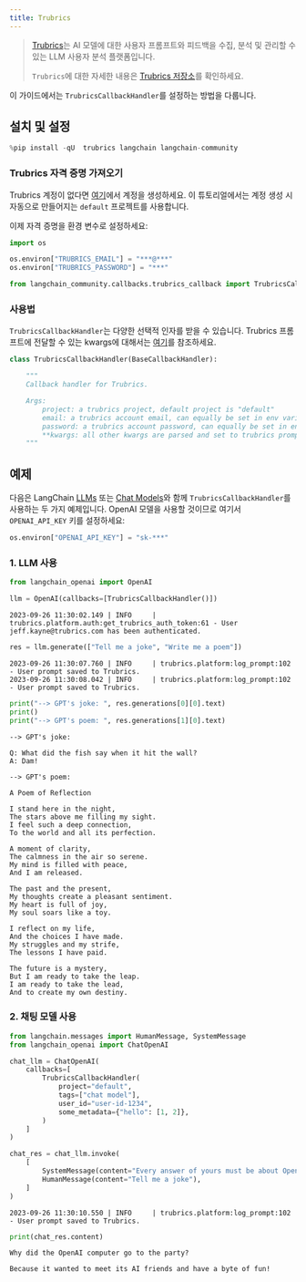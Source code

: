 ```yaml
---
title: Trubrics
---
```


>[Trubrics](https://trubrics.com)는 AI 모델에 대한 사용자 프롬프트와 피드백을 수집, 분석 및 관리할 수 있는 LLM 사용자 분석 플랫폼입니다.
>
>`Trubrics`에 대한 자세한 내용은 [Trubrics 저장소](https://github.com/trubrics/trubrics-sdk)를 확인하세요.

이 가이드에서는 `TrubricsCallbackHandler`를 설정하는 방법을 다룹니다.

## 설치 및 설정

```python
%pip install -qU  trubrics langchain langchain-community
```

### Trubrics 자격 증명 가져오기

Trubrics 계정이 없다면 [여기](https://trubrics.streamlit.app/)에서 계정을 생성하세요. 이 튜토리얼에서는 계정 생성 시 자동으로 만들어지는 `default` 프로젝트를 사용합니다.

이제 자격 증명을 환경 변수로 설정하세요:

```python
import os

os.environ["TRUBRICS_EMAIL"] = "***@***"
os.environ["TRUBRICS_PASSWORD"] = "***"
```

```python
from langchain_community.callbacks.trubrics_callback import TrubricsCallbackHandler
```

### 사용법

`TrubricsCallbackHandler`는 다양한 선택적 인자를 받을 수 있습니다. Trubrics 프롬프트에 전달할 수 있는 kwargs에 대해서는 [여기](https://trubrics.github.io/trubrics-sdk/platform/user_prompts/#saving-prompts-to-trubrics)를 참조하세요.

```python
class TrubricsCallbackHandler(BaseCallbackHandler):

    """
    Callback handler for Trubrics.

    Args:
        project: a trubrics project, default project is "default"
        email: a trubrics account email, can equally be set in env variables
        password: a trubrics account password, can equally be set in env variables
        **kwargs: all other kwargs are parsed and set to trubrics prompt variables, or added to the `metadata` dict
    """
```

## 예제

다음은 LangChain [LLMs](/oss/langchain/models) 또는 [Chat Models](/oss/langchain/models)와 함께 `TrubricsCallbackHandler`를 사용하는 두 가지 예제입니다. OpenAI 모델을 사용할 것이므로 여기서 `OPENAI_API_KEY` 키를 설정하세요:

```python
os.environ["OPENAI_API_KEY"] = "sk-***"
```

### 1. LLM 사용

```python
from langchain_openai import OpenAI
```

```python
llm = OpenAI(callbacks=[TrubricsCallbackHandler()])
```

```output
2023-09-26 11:30:02.149 | INFO     | trubrics.platform.auth:get_trubrics_auth_token:61 - User jeff.kayne@trubrics.com has been authenticated.
```

```python
res = llm.generate(["Tell me a joke", "Write me a poem"])
```

```output
2023-09-26 11:30:07.760 | INFO     | trubrics.platform:log_prompt:102 - User prompt saved to Trubrics.
2023-09-26 11:30:08.042 | INFO     | trubrics.platform:log_prompt:102 - User prompt saved to Trubrics.
```

```python
print("--> GPT's joke: ", res.generations[0][0].text)
print()
print("--> GPT's poem: ", res.generations[1][0].text)
```

```output
--> GPT's joke:

Q: What did the fish say when it hit the wall?
A: Dam!

--> GPT's poem:

A Poem of Reflection

I stand here in the night,
The stars above me filling my sight.
I feel such a deep connection,
To the world and all its perfection.

A moment of clarity,
The calmness in the air so serene.
My mind is filled with peace,
And I am released.

The past and the present,
My thoughts create a pleasant sentiment.
My heart is full of joy,
My soul soars like a toy.

I reflect on my life,
And the choices I have made.
My struggles and my strife,
The lessons I have paid.

The future is a mystery,
But I am ready to take the leap.
I am ready to take the lead,
And to create my own destiny.
```

### 2. 채팅 모델 사용

```python
from langchain.messages import HumanMessage, SystemMessage
from langchain_openai import ChatOpenAI
```

```python
chat_llm = ChatOpenAI(
    callbacks=[
        TrubricsCallbackHandler(
            project="default",
            tags=["chat model"],
            user_id="user-id-1234",
            some_metadata={"hello": [1, 2]},
        )
    ]
)
```

```python
chat_res = chat_llm.invoke(
    [
        SystemMessage(content="Every answer of yours must be about OpenAI."),
        HumanMessage(content="Tell me a joke"),
    ]
)
```

```output
2023-09-26 11:30:10.550 | INFO     | trubrics.platform:log_prompt:102 - User prompt saved to Trubrics.
```

```python
print(chat_res.content)
```

```output
Why did the OpenAI computer go to the party?

Because it wanted to meet its AI friends and have a byte of fun!
```

```python

```
